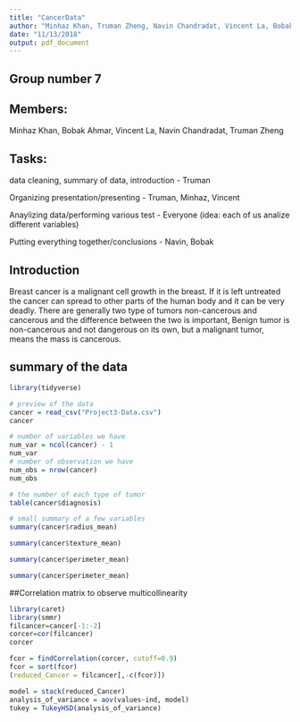 ```yaml
---
title: "CancerData"
author: "Minhaz Khan, Truman Zheng, Navin Chandradat, Vincent La, Bobak Ahmar"
date: "11/13/2018"
output: pdf_document
---
```


## Group number 7
## Members:
Minhaz Khan,
Bobak Ahmar,
Vincent La,
Navin Chandradat,
Truman Zheng

## Tasks:
data cleaning, summary of data, introduction - Truman

Organizing presentation/presenting - Truman, Minhaz, Vincent

Anaylizing data/performing various test - Everyone 
(idea: each of us analize different variables)

Putting everything together/conclusions - Navin, Bobak


## Introduction
Breast cancer is a malignant cell growth in the breast. If it is left untreated the cancer can spread to other parts of the human body and it can be very deadly. There are generally two type of tumors non-cancerous and cancerous and the difference between the two is important, Benign tumor is non-cancerous and not dangerous on its own, but a malignant tumor, means the mass is cancerous.


## summary of the data
```r
library(tidyverse)
```

```r
# preview of the data
cancer = read_csv("Project3-Data.csv")
cancer
```
```r
# number of variables we have
num_var = ncol(cancer) - 1
num_var
# number of observation we have
num_obs = nrow(cancer)
num_obs
```

```r
# the number of each type of tumor
table(cancer$diagnosis)
```

```r
# small summary of a few variables
summary(cancer$radius_mean)

summary(cancer$texture_mean)

summary(cancer$perimeter_mean)

summary(cancer$perimeter_mean)
```

##Correlation matrix to observe multicollinearity 
```r
library(caret)
library(smmr)
filcancer=cancer[-1:-2]
corcer=cor(filcancer)
corcer

fcor = findCorrelation(corcer, cutoff=0.9)
fcor = sort(fcor)
(reduced_Cancer = filcancer[,-c(fcor)])

model = stack(reduced_Cancer)
analysis_of_variance = aov(values~ind, model)
tukey = TukeyHSD(analysis_of_variance)
```

